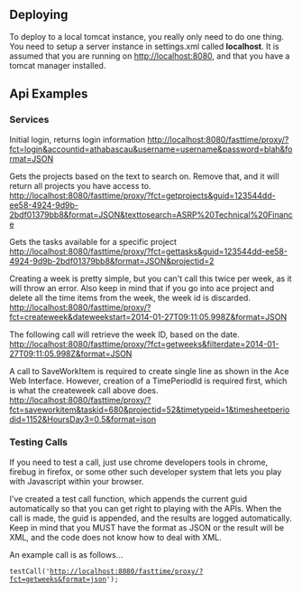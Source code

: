 == Deploying ==
To deploy to a local tomcat instance, you really only need to do one thing.
You need to setup a server instance in settings.xml called '''localhost'''.
It is assumed that you are running on http://localhost:8080, and that you have
a tomcat manager installed.

== Api Examples ==
=== Services ===
Initial login, returns login information
http://localhost:8080/fasttime/proxy/?fct=login&accountid=athabascau&username=username&password=blah&format=JSON

Gets the projects based on the text to search on.  Remove that, and it will return all projects you have access to.
http://localhost:8080/fasttime/proxy/?fct=getprojects&guid=123544dd-ee58-4924-9d9b-2bdf01379bb8&format=JSON&texttosearch=ASRP%20Technical%20Finance

Gets the tasks available for a specific project
http://localhost:8080/fasttime/proxy/?fct=gettasks&guid=123544dd-ee58-4924-9d9b-2bdf01379bb8&format=JSON&projectid=2

Creating a week is pretty simple, but you can't call this twice per week, as
it will throw an error.  Also keep in mind that if you go into ace project
and delete all the time items from the week, the week id is discarded.
http://localhost:8080/fasttime/proxy/?fct=createweek&dateweekstart=2014-01-27T09:11:05.998Z&format=JSON

The following call will retrieve the week ID, based on the date.
http://localhost:8080/fasttime/proxy/?fct=getweeks&filterdate=2014-01-27T09:11:05.998Z&format=JSON

A call to SaveWorkItem is required to create single line as shown
in the Ace Web Interface.  However, creation of a TimePeriodId is required
first, which is what the createweek call above does.
http://localhost:8080/fasttime/proxy/?fct=saveworkitem&taskid=680&projectid=52&timetypeid=1&timesheetperiodid=1152&HoursDay3=0.5&format=json

=== Testing Calls ===
If you need to test a call, just use chrome developers tools in chrome,
firebug in firefox, or some other such developer system that lets you play
with Javascript within your browser.

I've created a test call function, which appends the current guid
automatically so that you can get right to playing with the APIs.  When the
call is made, the guid is appended, and the results are logged automatically.
Keep in mind that you MUST have the format as JSON or the result will be XML,
and the code does not know how to deal with XML.

An example call is as follows...
 testCall('http://localhost:8080/fasttime/proxy/?fct=getweeks&format=json');